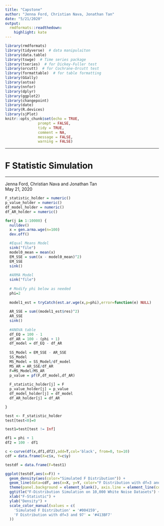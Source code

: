 ```yaml
---
title: "Capstone"
author: "Jenna Ford, Christian Nava, Jonathan Tan"
date: "5/21/2020"
output:
  rmdformats::readthedown:
    highlight: kate
---
```


```r
library(rmdformats)
library(tidyverse)  # data manipulaiton
library(data.table)
library(tswge)  # Time series package
library(tseries)  # for Dickey-Fuller test 
library(orcutt)  # for Cochrane-Orcutt test
library(formattable)  # for table formatting
library(GGally)
library(astsa)
library(nnfor)
library(dplyr)
library(ggplot2)
library(changepoint)
library(date)
library(R.devices)
library(sjPlot)
knitr::opts_chunk$set(echo = TRUE,
               prompt = FALSE,
               tidy = TRUE,
               comment = NA,
               message = FALSE,
               warning = FALSE)
```

***
# F Statistic Simulation
***
Jenna Ford, Christian Nava and Jonathan Tan  
May 21, 2020

```r
F_statistic_holder = numeric()
p_value_holder = numeric()
df_model_holder = numeric()
df_AR_holder = numeric()

for(j in 1:10000) {
  nulldev()
  x = gen.arma.wge(n=100)
  dev.off()

  #Equal Means Model
  sink("file")
  model0_mean = mean(x)
  EM_SSE = sum((x - model0_mean)^2)
  EM_SSE
  sink()
  
  #ARMA Model
  sink("file")
  
  # Modify phi below as needed
  phi=2
  
  model1_est = tryCatch(est.ar.wge(x,p=phi),error=function(e) NULL)
  
  AR_SSE = sum((model1_est$res)^2)
  AR_SSE
  sink()
 
  #ANOVA table
  df_EQ = 100 - 1
  df_AR = 100 - (phi + 1)
  df_model = df_EQ - df_AR
  
  SS_Model = EM_SSE - AR_SSE
  SS_Model
  MS_Model = SS_Model/df_model
  MS_AR = AR_SSE/df_AR
  F=MS_Model/MS_AR
  p_value = pf(F,df_model,df_AR)
  
  F_statistic_holder[j] = F
  p_value_holder[j] = p_value
  df_model_holder[j] = df_model
  df_AR_holder[j] = df_AR

}

test <- F_statistic_holder
test[test<0]=0

test1=test[test != Inf]

df1 = phi + 1
df2 = 100 - df1

c <-curve(df(x,df1,df2),add=T,col='black', from=0, to=10)
cdf = data.frame(X=c$x, Y=c$y)

testdf = data.frame(F=test1)

ggplot(testdf,aes(x=F)) +
  geom_density(aes(color="Simulated F Distribution")) +
  geom_line(data=cdf, aes(x=X, y=Y, color="F Distribution with df=3 and 97")) +
  theme(panel.background = element_blank(), axis.line = element_line(colour = "black"), legend.title = element_blank(), legend.position = c(.8,.9)) +
  ggtitle("F-Distribution Simulation on 10,000 White Noise Datasets") +
  xlab("F-Statistic") +
  ylab("Density") +
  scale_color_manual(values = c(
    'Simulated F Distribution' = '#004159',
    'F Distribution with df=3 and 97' = '#413BF7'
  )) 
```


